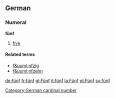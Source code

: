 ==German==
===Numeral===
'''f&uuml;nf'''
#[[five]]

====Related terms====
*[[f&uuml;nfzig]]
*[[f&uuml;nfzehn]]

[[Category:German cardinal number]]

[[de:fünf]]
[[fr:fünf]]
[[gl:Fünf]]
[[it:fünf]]
[[la:Fünf]]
[[pt:Fünf]]
[[sv:fünf]]